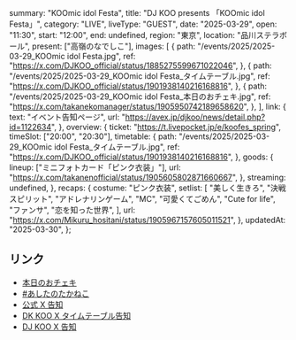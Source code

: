   summary: "KOOmic idol Festa",
  title: "DJ KOO presents 「KOOmic idol Festa」",
  category: "LIVE",
  liveType: "GUEST",
  date: "2025-03-29",
  open: "11:30",
  start: "12:00",
  end: undefined,
  region: "東京",
  location: "品川ステラボール",
  present: ["高嶺のなでしこ"],
  images: [
    {
      path: "/events/2025/2025-03-29_KOOmic idol Festa.jpg",
      ref: "https://x.com/DJKOO_official/status/1885275599671022046",
    },
    {
      path: "/events/2025/2025-03-29_KOOmic idol Festa_タイムテーブル.jpg",
      ref: "https://x.com/DJKOO_official/status/1901938140216168816",
    },
    {
      path: "/events/2025/2025-03-29_KOOmic idol Festa_本日のおチェキ.jpg",
      ref: "https://x.com/takanekomanager/status/1905950742189658620",
    },
  ],
  link: {
    text: "イベント告知ページ",
    url: "https://avex.jp/djkoo/news/detail.php?id=1122634",
  },
  overview: {
    ticket: "https://t.livepocket.jp/e/koofes_spring",
    timeSlot: ["20:00", "20:30"],
    timetable: {
      path: "/events/2025/2025-03-29_KOOmic idol Festa_タイムテーブル.jpg",
      ref: "https://x.com/DJKOO_official/status/1901938140216168816",
    },
    goods: {
      lineup: ["ミニフォトカード「ピンク衣装」"],
      url: "https://x.com/takanenofficial/status/1905605802871660667",
    },
    streaming: undefined,
  },
  recaps: {
    costume: "ピンク衣装",
    setlist: [
      "美しく生きろ",
      "決戦スピリット",
      "アドレナリンゲーム",
      "MC",
      "可愛くてごめん",
      "Cute for life",
      "ファンサ",
      "恋を知った世界",
    ],
    url: "https://x.com/Mikuru_hositani/status/1905967157605011521",
  },
  updatedAt: "2025-03-30",
};

## リンク

- [本日のおチェキ](https://x.com/takanekomanager/status/1905950742189658620)
- [#あしたのたかねこ](https://x.com/takanenofficial/status/1905605802871660667)
- [公式 X 告知](https://x.com/takanenofficial/status/1885334785775853578)
- [DK KOO X タイムテーブル告知](https://x.com/DJKOO_official/status/1901938140216168816)
- [DJ KOO X 告知](https://x.com/DJKOO_official/status/1885275599671022046)
